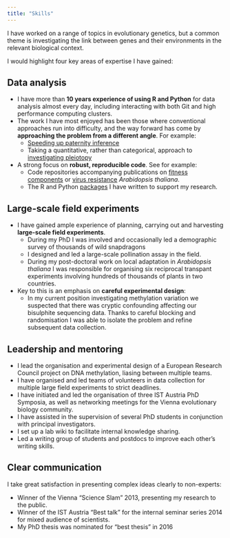```yaml
---
title: "Skills"
---
```


I have worked on a range of topics in evolutionary genetics, but a common theme is investigating the link between genes and their environments in the relevant biological context.

I would highlight four key areas of expertise I have gained:

## Data analysis

-   I have more than **10 years experience of using R and Python** for data analysis almost every day, including interacting with both Git and high performance computing clusters.
-   The work I have most enjoyed has been those where conventional approaches run into difficulty, and the way forward has come by **approaching the problem from a different angle**. For example:
    -   [Speeding up paternity inference](https://github.com/ellisztamas/faps)
    -   Taking a quantitative, rather than categorical, approach to [investigating pleiotopy](https://github.com/ellisztamas/sintillate)
-   A strong focus on **robust, reproducible code**. See for example:
    -   Code repositories accompanying publications on [fitness components](https://github.com/ellisztamas/fecundity_components) or [virus resistance](https://github.com/ellisztamas/tumv_ms) *Arabidopsis thaliana*.
    -   The R and Python [packages](/software/) I have written to support my research.

## Large-scale field experiments

-   I have gained ample experience of planning, carrying out and harvesting **large-scale field experiments**.
    -   During my PhD I was involved and occasionally led a demographic survey of thousands of wild snapdragons
    -   I designed and led a large-scale pollination assay in the field.
    -   During my post-doctoral work on local adaptation in *Arabidopsis thaliana* I was responsible for organising six reciprocal transpant experiments involving hundreds of thousands of plants in two countries.
-   Key to this is an emphasis on **careful experimental design**:
    -   In my current position investigating methylation variation we suspected that there was cryptic confounding affecting our bisulphite sequencing data. Thanks to careful blocking and randomisation I was able to isolate the problem and refine subsequent data collection.

## Leadership and mentoring

-   I lead the organisation and experimental design of a European Research Council project on DNA methylation, liasing between multiple teams.
-   I have organised and led teams of volunteers in data collection for multiple large field experiments to strict deadlines.
-   I have initiated and led the organisation of three IST Austria PhD Symposia, as well as networking meetings for the Vienna evolutionary biology community.
-   I have assisted in the supervision of several PhD students in conjunction with principal investigators.
-   I set up a lab wiki to facilitate internal knowledge sharing.
-   Led a writing group of students and postdocs to improve each other’s writing skills.

## Clear communication

I take great satisfaction in presenting complex ideas clearly to non-experts:

-   Winner of the Vienna "Science Slam" 2013, presenting my research to the public.
-   Winner of the IST Austria "Best talk" for the internal seminar series 2014 for mixed audience of scientists.
-   My PhD thesis was nominated for "best thesis" in 2016